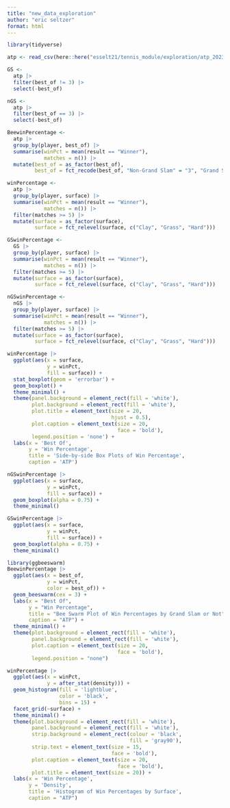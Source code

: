 ```yaml
---
title: "new_data_exploration"
author: "eric seltzer"
format: html
---
```


```r
library(tidyverse)
```

```r
atp <- read_csv(here::here("esselt21/tennis_module/exploration/atp_2023.csv"))
```

```r
GS <-
  atp |>
  filter(best_of != 3) |>
  select(-best_of)

nGS <-
  atp |>
  filter(best_of == 3) |>
  select(-best_of)
```

```r
BeewinPercentage <-
  atp |>
  group_by(player, best_of) |>
  summarise(winPct = mean(result == "Winner"),
            matches = n()) |>
  mutate(best_of = as_factor(best_of),
         best_of = fct_recode(best_of, "Non-Grand Slam" = "3", "Grand Slam" = "5"))

winPercentage <-
  atp |>
  group_by(player, surface) |>
  summarise(winPct = mean(result == "Winner"),
            matches = n()) |>
  filter(matches >= 5) |>
  mutate(surface = as_factor(surface),
         surface = fct_relevel(surface, c("Clay", "Grass", "Hard")))

GSwinPercentage <-
  GS |>
  group_by(player, surface) |>
  summarise(winPct = mean(result == "Winner"),
            matches = n()) |>
  filter(matches >= 5) |>
  mutate(surface = as_factor(surface),
         surface = fct_relevel(surface, c("Clay", "Grass", "Hard")))

nGSwinPercentage <-
  nGS |>
  group_by(player, surface) |>
  summarise(winPct = mean(result == "Winner"),
            matches = n()) |>
  filter(matches >= 5) |>
  mutate(surface = as_factor(surface),
         surface = fct_relevel(surface, c("Clay", "Grass", "Hard")))
```

```r
winPercentage |>
  ggplot(aes(x = surface,
             y = winPct,
             fill = surface)) +
  stat_boxplot(geom = 'errorbar') +
  geom_boxplot() +
  theme_minimal() +
  theme(panel.background = element_rect(fill = 'white'),
        plot.background = element_rect(fill = 'white'),
        plot.title = element_text(size = 20,
                                  hjust = 0.5),
        plot.caption = element_text(size = 20,
                                    face = 'bold'),
        legend.position = 'none') +
  labs(x = 'Best Of',
       y = 'Win Percentage',
       title = 'Side-by-side Box Plots of Win Percentage',
       caption = 'ATP')

nGSwinPercentage |>
  ggplot(aes(x = surface,
             y = winPct,
             fill = surface)) +
  geom_boxplot(alpha = 0.75) +
  theme_minimal()

GSwinPercentage |>
  ggplot(aes(x = surface,
             y = winPct,
             fill = surface)) +
  geom_boxplot(alpha = 0.75) +
  theme_minimal()
```

```r
library(ggbeeswarm)
BeewinPercentage |>
  ggplot(aes(x = best_of,
             y = winPct,
             color = best_of)) +
  geom_beeswarm(cex = 3) +
  labs(x = "Best Of",
       y = "Win Percentage",
       title = "Bee Swarm Plot of Win Percentages by Grand Slam or Not",
       caption = "ATP") +
  theme_minimal() +
  theme(plot.background = element_rect(fill = 'white'),
        panel.background = element_rect(fill = 'white'),
        plot.caption = element_text(size = 20,
                                    face = 'bold'),
        legend.position = "none")
```

```r
winPercentage |>
  ggplot(aes(x = winPct,
             y = after_stat(density))) +
  geom_histogram(fill = 'lightblue',
                 color = 'black',
                 bins = 15) +
  facet_grid(~surface) +
  theme_minimal() +
  theme(plot.background = element_rect(fill = 'white'),
        panel.background = element_rect(fill = 'white'),
        strip.background = element_rect(colour = 'black',
                                        fill = 'gray90'),
        strip.text = element_text(size = 15,
                                  face = 'bold'),
        plot.caption = element_text(size = 20,
                                    face = 'bold'),
        plot.title = element_text(size = 20)) +
  labs(x = 'Win Percentage',
       y = 'Density',
       title = 'Histogram of Win Percentages by Surface',
       caption = "ATP")
```

